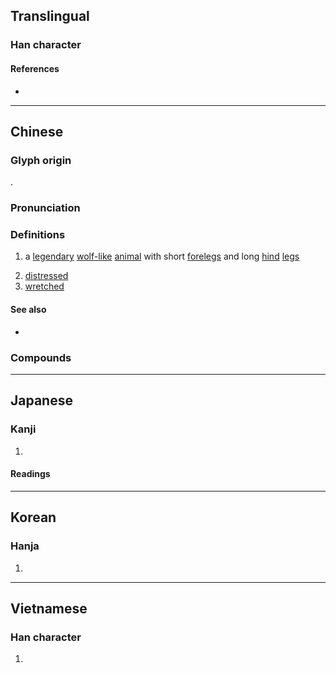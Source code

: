 {{also|狈}}
{{character info}}
==Translingual==

===Han character===
{{Han char|rn=94|rad=犬|as=07|sn=10|four=46280|canj=KHBUC|ids=⿰犭貝}}

====References====
* {{Han ref|kx=0712.030|dkj=20433|dj=1124.040|hdz=21349.030|uh=72FD|ud=29437|bh=AF56|bd=44886}}

----

==Chinese==
{{zh-forms|s=狈}}

===Glyph origin===
{{Han etym}}
{{Han compound|犬|貝|c1=s|c2=p|t1=dog|ls=psc}}.

===Pronunciation===
{{zh-pron
|m=bèi
|c=bui3
|mc=y
|mn=pōe
|mn-t=buê6
|oc=y
|cat=n,adj
}}

===Definitions===
{{zh-hanzi}}

# {{lb|zh|mythology}} a [[legendary]] [[wolf]][[-like]] [[animal]] with short [[foreleg]]s and long [[hind]] [[leg]]s
# [[distressed]]
# [[wretched]]

====See also====
* {{zh-l|猈}}

===Compounds===
{{zh-der|周章狼狽|狼狽為奸|狼狽而逃|狼狽萬狀|狼狽相倚|狼狽不堪|狼狽|首尾狼狽|顛狽}}

----

==Japanese==

===Kanji===
{{ja-kanji|grade=|rs=犬07}}

# {{rfdef|ja|sort=犬07}}

====Readings====
{{ja-readings
|on=はい, ばい
|kun=
}}

----

==Korean==

===Hanja===
{{ko-hanja|hangeul=패|eumhun=|rv=pae|mr=p'ae|y=phay}}

# {{rfdef|ko|sort=犬07}}

----

==Vietnamese==

===Han character===
{{vi-readings|reading=bái|rs=犬07}}

# {{rfdef|vi|sort=犬07}}